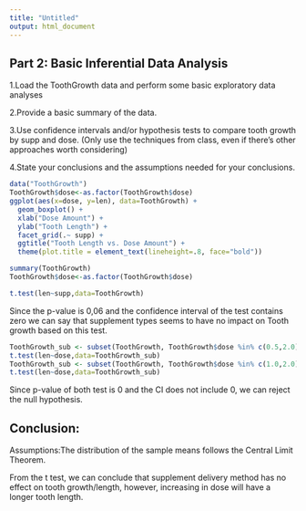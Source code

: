 ---
title: "Untitled"
output: html_document
---
## Part 2: Basic Inferential Data Analysis
1.Load the ToothGrowth data and perform some basic exploratory data analyses

2.Provide a basic summary of the data.

3.Use confidence intervals and/or hypothesis tests to compare tooth growth by supp and dose. (Only use the techniques from class, even if there's other approaches worth considering)

4.State your conclusions and the assumptions needed for your conclusions.

```{r}
data("ToothGrowth")
ToothGrowth$dose<-as.factor(ToothGrowth$dose)
ggplot(aes(x=dose, y=len), data=ToothGrowth) + 
  geom_boxplot() +
  xlab("Dose Amount") + 
  ylab("Tooth Length") + 
  facet_grid(.~ supp) +
  ggtitle("Tooth Length vs. Dose Amount") + 
  theme(plot.title = element_text(lineheight=.8, face="bold"))

summary(ToothGrowth)
ToothGrowth$dose<-as.factor(ToothGrowth$dose)

t.test(len~supp,data=ToothGrowth)

```

Since the p-value is 0,06 and the confidence interval of the test contains zero we can say that supplement types seems to have no impact on Tooth growth based on this test.

```{r}
ToothGrowth_sub <- subset(ToothGrowth, ToothGrowth$dose %in% c(0.5,2.0))
t.test(len~dose,data=ToothGrowth_sub)
ToothGrowth_sub <- subset(ToothGrowth, ToothGrowth$dose %in% c(1.0,2.0))
t.test(len~dose,data=ToothGrowth_sub)
```

Since p-value of both test is 0 and the CI does not include 0, we can reject the null hypothesis.

## Conclusion:
Assumptions:The distribution of the sample means follows the Central Limit Theorem.

From the t test, we can conclude that supplement delivery method has no effect on tooth growth/length, however, increasing in dose will have a longer tooth length.